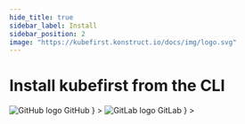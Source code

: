 ```yaml
---
hide_title: true
sidebar_label: Install
sidebar_position: 2
image: "https://kubefirst.konstruct.io/docs/img/logo.svg"
---
```



<div class="cloud_logo">
  <K3dLogo width="200px" alt="k3d Logo" />
</div>

# Install kubefirst from the CLI

<CommonCloudPrerequisites />

<Tabs groupId="git_provider" defaultValue="github" queryString>
    <TabItem
      attributes={{className: styles.github}}
      value="github"
      label={
        <div className="git-tab">
          <img src="https://assets.kubefirst.com/console/github.svg" alt="GitHub logo" />
          <span>GitHub</span>
        </div>
      }
    >
      <GitHubInstall />
    </TabItem>
    <TabItem
      value="gitlab"
      attributes={{className: styles.gitlab}}
      label={
        <div className="git-tab">
          <img src="https://assets.kubefirst.com/console/gitlab.svg" alt="GitLab logo" />
          <span>GitLab</span>
        </div>
      }
    >
      <GitLabInstall />
    </TabItem>
</Tabs>
